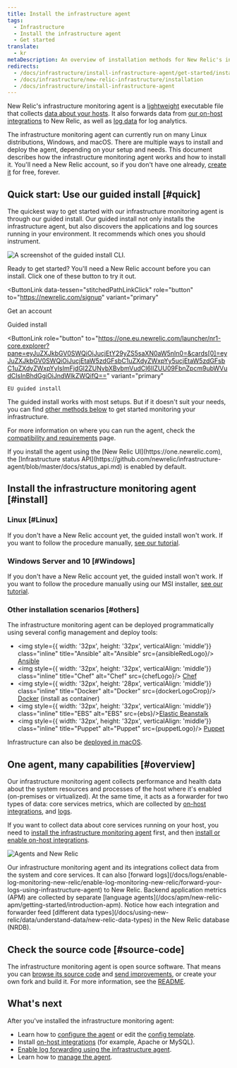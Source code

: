 ```yaml
---
title: Install the infrastructure agent
tags:
  - Infrastructure
  - Install the infrastructure agent
  - Get started
translate:
  - kr
metaDescription: An overview of installation methods for New Relic's infrastructure monitoring agent and infrastructure integrations.
redirects:
  - /docs/infrastructure/install-infrastructure-agent/get-started/install-infrastructure-agent-new-relic
  - /docs/infrastructure/new-relic-infrastructure/installation
  - /docs/infrastructure/install-infrastructure-agent
---
```


















New Relic's infrastructure monitoring agent is a [lightweight](/docs/infrastructure/new-relic-infrastructure/getting-started/infrastructure-agent-performance-overhead) executable file that collects [data about your hosts](/docs/infrastructure/manage-your-data/data-instrumentation/default-infrastructure-events). It also forwards data from [our on-host integrations](/docs/integrations/infrastructure-integrations/get-started/introduction-infrastructure-integrations) to New Relic, as well as [log data](/docs/logs/enable-log-monitoring-new-relic/enable-log-monitoring-new-relic/forward-your-logs-using-infrastructure-agent) for log analytics.

The infrastructure monitoring agent can currently run on many Linux distributions, Windows, and macOS. There are multiple ways to install and deploy the agent, depending on your setup and needs. This document describes how the infrastructure monitoring agent works and how to install it. You'll need a New Relic account, so if you don't have one already, [create it](https://newrelic.com/signup) for free, forever.

## Quick start: Use our guided install [#quick]

The quickest way to get started with our infrastructure monitoring agent is through our guided install. Our guided install not only installs the infrastructure agent, but also discovers the applications and log sources running in your environment. It recommends which ones you should instrument.

<img
  title="The guided install CLI."
  alt="A screenshot of the guided install CLI."
  src={guidedInstallCli}
/>

Ready to get started? You'll need a New Relic account before you can install. Click one of these button to try it out.

<ButtonLink
  data-tessen="stitchedPathLinkClick"
  role="button"
  to="https://newrelic.com/signup"
  variant="primary"
>
  Get an account
</ButtonLink>

<ButtonGroup>
  <ButtonLink
    role="button"
    to="https://one.newrelic.com/launcher/nr1-core.explorer?pane=eyJuZXJkbGV0SWQiOiJucjEtY29yZS5saXN0aW5nIn0=&cards[0]=eyJuZXJkbGV0SWQiOiJucjEtaW5zdGFsbC1uZXdyZWxpYy5ucjEtaW5zdGFsbC1uZXdyZWxpYyIsImFjdGl2ZUNvbXBvbmVudCI6IlZUU09FbnZpcm9ubWVudCIsInBhdGgiOiJndWlkZWQifQ=="
    variant="primary"
  >
    Guided install
  </ButtonLink>

  <ButtonLink
    role="button"
    to="https://one.eu.newrelic.com/launcher/nr1-core.explorer?pane=eyJuZXJkbGV0SWQiOiJucjEtY29yZS5saXN0aW5nIn0=&cards[0]=eyJuZXJkbGV0SWQiOiJucjEtaW5zdGFsbC1uZXdyZWxpYy5ucjEtaW5zdGFsbC1uZXdyZWxpYyIsImFjdGl2ZUNvbXBvbmVudCI6IlZUU09FbnZpcm9ubWVudCIsInBhdGgiOiJndWlkZWQifQ=="
    variant="primary"
  >
    EU guided install
  </ButtonLink>
</ButtonGroup>

The guided install works with most setups. But if it doesn't suit your needs, you can find [other methods below](#install) to get started monitoring your infrastructure.

For more information on where you can run the agent, check the [compatibility and requirements](/docs/infrastructure/infrastructure-monitoring/get-started/compatibility-requirements-infrastructure-agent) page.

<Callout variant="important">
  If you install the agent using the [New Relic UI](https://one.newrelic.com), the [Infrastructure status API](https://github.com/newrelic/infrastructure-agent/blob/master/docs/status_api.md) is enabled by default.
</Callout>

## Install the infrastructure monitoring agent [#install]

### Linux [#Linux]

If you don't have a New Relic account yet, the guided install won't work. If you want to follow the procedure manually, [see our tutorial](/docs/infrastructure/install-infrastructure-agent/linux-installation/install-infrastructure-monitoring-agent-linux/).

### Windows Server and 10 [#Windows]

If you don't have a New Relic account yet, the guided install won't work. If you want to follow the procedure manually using our MSI installer, [see our tutorial](/docs/infrastructure/install-configure-manage-infrastructure/windows-installation/install-infrastructure-windows-server-using-msi-installer).

### Other installation scenarios [#others]

The infrastructure monitoring agent can be deployed programmatically using several config management and deploy tools:

* <img style={{ width: '32px', height: '32px', verticalAlign: 'middle'}} class="inline" title="Ansible" alt="Ansible" src={ansibleRedLogo}/> [Ansible](/docs/infrastructure/new-relic-infrastructure/config-management-tools/configure-new-relic-infrastructure-using-ansible)
* <img style={{ width: '32px', height: '32px', verticalAlign: 'middle'}} class="inline" title="Chef" alt="Chef" src={chefLogo}/> [Chef](/docs/infrastructure/new-relic-infrastructure/config-management-tools/configure-new-relic-infrastructure-using-chef)
* <img style={{ width: '32px', height: '28px', verticalAlign: 'middle'}} class="inline" title="Docker" alt="Docker" src={dockerLogoCrop}/> [Docker](/docs/infrastructure/install-infrastructure-agent/linux-installation/docker-container-infrastructure-monitoring) (install as container)
* <img style={{ width: '32px', height: '32px', verticalAlign: 'middle'}} class="inline" title="EBS" alt="EBS" src={ebs}/>[Elastic Beanstalk](/docs/infrastructure/install-infrastructure-agent/config-management-tools/install-infrastructure-agent-aws-elastic-beanstalk)
* <img style={{ width: '32px', height: '32px', verticalAlign: 'middle'}} class="inline" title="Puppet" alt="Puppet" src={puppetLogo}/> [Puppet](/docs/infrastructure/new-relic-infrastructure/config-management-tools/configure-new-relic-infrastructure-puppet)

Infrastructure can also be [deployed in macOS](/docs/infrastructure/install-infrastructure-agent/macos-installation/install-infrastructure-monitoring-agent-macos/).

<InstallFeedback />

## One agent, many capabilities [#overview]

Our infrastructure monitoring agent collects performance and health data about the system resources and processes of the host where it's enabled (on-premises or virtualized). At the same time, it acts as a forwarder for two types of data: core services metrics, which are collected by [on-host integrations](/docs/integrations/host-integrations/getting-started/introduction-host-integrations), and [logs](/docs/logs/enable-log-monitoring-new-relic/enable-log-monitoring-new-relic/forward-your-logs-using-infrastructure-agent).

If you want to collect data about core services running on your host, you need to [install the infrastructure monitoring agent](#install) first, and then [install or enable on-host integrations](/docs/integrations/host-integrations/installation/install-infrastructure-host-integrations).

<img
  title="Agents and New Relic"
  alt="Agents and New Relic"
  src={agentsAndNr}
/>

<figcaption>
  Our infrastructure monitoring agent and its integrations collect data from the system and core services. It can also [forward logs](/docs/logs/enable-log-monitoring-new-relic/enable-log-monitoring-new-relic/forward-your-logs-using-infrastructure-agent) to New Relic. Backend application metrics (APM) are collected by separate [language agents](/docs/apm/new-relic-apm/getting-started/introduction-apm). Notice how each integration and forwarder feed [different data types](/docs/using-new-relic/data/understand-data/new-relic-data-types) in the New Relic database (NRDB).
</figcaption>

## Check the source code [#source-code]

The infrastructure monitoring agent is open source software. That means you can [browse its source code](https://github.com/newrelic/infrastructure-agent) and [send improvements](https://github.com/newrelic/infrastructure-agent/blob/master/CONTRIBUTING.md), or create your own fork and build it. For more information, see the [README](https://github.com/newrelic/infrastructure-agent/blob/master/README.md).

## What's next

After you've installed the infrastructure monitoring agent:

* Learn how to [configure the agent](/docs/infrastructure/install-configure-infrastructure/configuration/configure-infrastructure-agent) or edit the [config template](https://github.com/newrelic/infrastructure-agent/blob/master/assets/examples/infrastructure/newrelic-infra-template.yml.example).
* Install [on-host integrations](/docs/integrations/host-integrations/getting-started/introduction-host-integrations) (for example, Apache or MySQL).
* [Enable log forwarding using the infrastructure agent](/docs/logs/enable-new-relic-logs/1-enable-logs/forward-your-logs-using-new-relic-infrastructure).
* Learn how to [manage the agent](/docs/infrastructure/install-infrastructure-agent/manage-your-agent).

